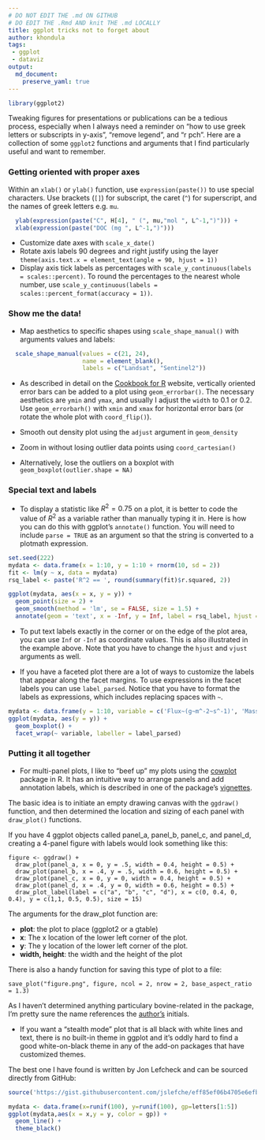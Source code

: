 ```yaml
---
# DO NOT EDIT THE .md ON GITHUB
# DO EDIT THE .Rmd AND knit THE .md LOCALLY
title: ggplot tricks not to forget about
author: khondula
tags:
 - ggplot
 - dataviz
output:
  md_document:
    preserve_yaml: true
---
```


```r
library(ggplot2)
```

Tweaking figures for presentations or publications can be a tedious process, especially when I always need a reminder on "how to use greek letters or subscripts in y-axis", "remove legend", and "r pch". Here are a collection of some `ggplot2` functions and arguments that I find particularly useful and want to remember. 

### Getting oriented with proper axes

Within an `xlab()` or `ylab()` function, use `expression(paste())` to use special characters. Use brackets (`[]`) for subscript, the caret (`^`) for superscript, and the names of greek letters e.g. `mu`. 

```r
  ylab(expression(paste("C", H[4], " (", mu,"mol ", L^-1,")"))) +
  xlab(expression(paste("DOC (mg ", L^-1,")")))
```

* Customize date axes with `scale_x_date()`
* Rotate axis labels 90 degrees and right justify using the layer `theme(axis.text.x = element_text(angle = 90, hjust = 1))`
* Display axis tick labels as percentages with `scale_y_continuous(labels = scales::percent)`. To round the percentages to the nearest whole number, use `scale_y_continuous(labels = scales::percent_format(accuracy = 1))`.

### Show me the data!

* Map aesthetics to specific shapes using `scale_shape_manual()` with arguments values and labels:

```r
  scale_shape_manual(values = c(21, 24), 
                     name = element_blank(),
                     labels = c("Landsat", "Sentinel2"))
```

* As described in detail on the [Cookbook for R](http://www.cookbook-r.com/Graphs/Plotting_means_and_error_bars_(ggplot2)/) website, vertically oriented error bars can be added to a plot using `geom_errorbar()`. The necessary aesthetics are `ymin` and `ymax`, and usually I adjust the `width` to 0.1 or 0.2. Use `geom_errorbarh()` with `xmin` and `xmax` for horizontal error bars (or rotate the whole plot with `coord_flip()`).

* Smooth out density plot using the `adjust` argument in `geom_density`

* Zoom in without losing outlier data points using `coord_cartesian()`

* Alternatively, lose the outliers on a boxplot with `geom_boxplot(outlier.shape = NA)`

### Special text and labels

* To display a statistic like $R^2 = 0.75$ on a plot, it is better to code the value of $R^2$ as a variable rather than manually typing it in. Here is how you can do this with ggplot's `annotate()` function. You will need to include `parse = TRUE` as an argument so that the string is converted to a plotmath expression.

```r
set.seed(222)
mydata <- data.frame(x = 1:10, y = 1:10 + rnorm(10, sd = 2))
fit <- lm(y ~ x, data = mydata)
rsq_label <- paste('R^2 == ', round(summary(fit)$r.squared, 2))

ggplot(mydata, aes(x = x, y = y)) +
  geom_point(size = 2) +
  geom_smooth(method = 'lm', se = FALSE, size = 1.5) +
  annotate(geom = 'text', x = -Inf, y = Inf, label = rsq_label, hjust = 0, vjust = 1, parse = TRUE)
```

* To put text labels exactly in the corner or on the edge of the plot area, you can use `Inf` or `-Inf` as coordinate values. This is also illustrated in the example above. Note that you have to change the `hjust` and `vjust` arguments as well. 

* If you have a faceted plot there are a lot of ways to customize the labels that appear along the facet margins. To use expressions in the facet labels you can use `label_parsed`. Notice that you have to format the labels as expressions, which includes replacing spaces with `~`.

```r
mydata <- data.frame(y = 1:10, variable = c('Flux~(g~m^-2~s^-1)', 'Mass~(g)'))
ggplot(mydata, aes(y = y)) + 
  geom_boxplot() +
  facet_wrap(~ variable, labeller = label_parsed)
```

### Putting it all together

* For multi-panel plots, I like to "beef up" my plots using the [cowplot](https://cran.r-project.org/web/packages/cowplot/index.html) package in R. It has an intuitive way to arrange panels and add annotation labels, which is described in one of the package's [vignettes](https://cran.r-project.org/web/packages/cowplot/vignettes/plot_grid.html). 

The basic idea is to initiate an empty drawing canvas with the `ggdraw()` function, and then determined the location and sizing of each panel with `draw_plot()` functions. 

If you have 4 ggplot objects called panel_a, panel_b, panel_c, and panel_d, creating a 4-panel figure with labels would look something like this:

```
figure <- ggdraw() +
  draw_plot(panel_a, x = 0, y = .5, width = 0.4, height = 0.5) +
  draw_plot(panel_b, x = .4, y = .5, width = 0.6, height = 0.5) +
  draw_plot(panel_c, x = 0, y = 0, width = 0.4, height = 0.5) +
  draw_plot(panel_d, x = .4, y = 0, width = 0.6, height = 0.5) +
  draw_plot_label(label = c("a", "b", "c", "d"), x = c(0, 0.4, 0, 0.4), y = c(1,1, 0.5, 0.5), size = 15)
```
The arguments for the draw_plot function are: 

* **plot**: the plot to place (ggplot2 or a gtable)
* **x**: The x location of the lower left corner of the plot.
* **y**: The y location of the lower left corner of the plot.
* **width, height**: the width and the height of the plot

There is also a handy function for saving this type of plot to a file: 

```
save_plot("figure.png", figure, ncol = 2, nrow = 2, base_aspect_ratio = 1.3)
```

As I haven't determined anything particulary bovine-related in the package, I'm pretty sure the name references the [author's](https://github.com/clauswilke) initials. 

* If you want a "stealth mode" plot that is all black with white lines and text, there is no built-in theme in ggplot and it's oddly hard to find a good white-on-black theme in any of the add-on packages that have customized themes.

The best one I have found is written by Jon Lefcheck and can be sourced directly from GitHub:

```r
source('https://gist.githubusercontent.com/jslefche/eff85ef06b4705e6efbc/raw/736d3dc9fe71863ea62964d9132fded5e3144ad7/theme_black.R')

mydata <- data.frame(x=runif(100), y=runif(100), gp=letters[1:5])
ggplot(mydata,aes(x = x,y = y, color = gp)) + 
  geom_line() + 
  theme_black()
```